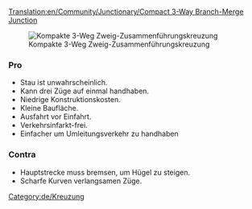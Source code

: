 [[Translation:en/Community/Junctionary/Compact 3-Way Branch-Merge Junction]]
{{de/Kreuzungsmenü}}

[[File:en/6x8 3 Way Split before Merge Junction.png|frame|none|Kompakte 3-Weg Zweig-Zusammenführungskreuzung]]

===Pro===
*Stau ist unwahrscheinlich.
*Kann drei Züge auf einmal handhaben.
*Niedrige Konstruktionskosten.
*Kleine Baufläche.
*Ausfahrt vor Einfahrt.
*Verkehrsinfarkt-frei.
*Einfacher um Umleitungsverkehr zu handhaben

===Contra===
*Hauptstrecke muss bremsen, um Hügel zu steigen.
*Scharfe Kurven verlangsamen Züge.

[[Category:de/Kreuzung]]